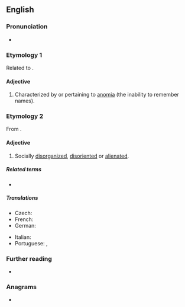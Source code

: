 ==English==

===Pronunciation===
* {{IPA|en|/əˈnɒmɪk/}}

===Etymology 1===
Related to {{m|en|anomia}}.

====Adjective====
{{en-adj}}

# {{lb|en|neurology}} Characterized by or pertaining to [[anomia]] (the inability to remember names). 

===Etymology 2===
From {{m|en|anomie}}.

====Adjective====
{{en-adj}}

# Socially [[disorganized]], [[disoriented]] or [[alienated]].

=====Related terms=====
* {{l|en|anomie}}

=====Translations=====
{{trans-top|socially disorganized, disoriented or alienated}}
* Czech: {{t|cs|anomický|m}}
* French: {{t+|fr|anomique}}
* German: {{t+|de|anomisch}}
{{trans-mid}}
* Italian: {{t|it|anomico}}
* Portuguese: {{t+|pt|anómico}} {{qualifier|Portugal}}, {{t+|pt|anômico}} {{qualifier|Brazil}}
{{trans-bottom}}

===Further reading===
* {{R:Lexico}}

===Anagrams===
* {{anagrams|en|a=acimno|Camino|Monica|anicom|camion|conima|manioc}}